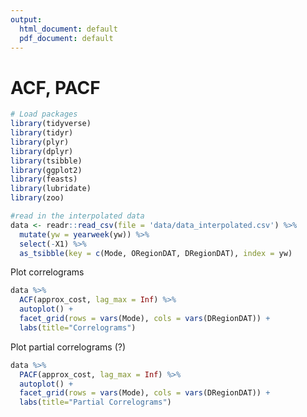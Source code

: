 ```yaml
---
output:
  html_document: default
  pdf_document: default
---
```

# ACF, PACF

```r
# Load packages
library(tidyverse)
library(tidyr)
library(plyr)
library(dplyr)
library(tsibble)
library(ggplot2)
library(feasts)
library(lubridate)
library(zoo)
```


```r
#read in the interpolated data
data <- readr::read_csv(file = 'data/data_interpolated.csv') %>%
  mutate(yw = yearweek(yw)) %>%
  select(-X1) %>%
  as_tsibble(key = c(Mode, ORegionDAT, DRegionDAT), index = yw) 
```


Plot correlograms
```r
data %>%
  ACF(approx_cost, lag_max = Inf) %>%
  autoplot() + 
  facet_grid(rows = vars(Mode), cols = vars(DRegionDAT)) +
  labs(title="Correlograms")
```

Plot partial correlograms (?)
```r
data %>%
  PACF(approx_cost, lag_max = Inf) %>%
  autoplot() + 
  facet_grid(rows = vars(Mode), cols = vars(DRegionDAT)) +
  labs(title="Partial Correlograms")
```